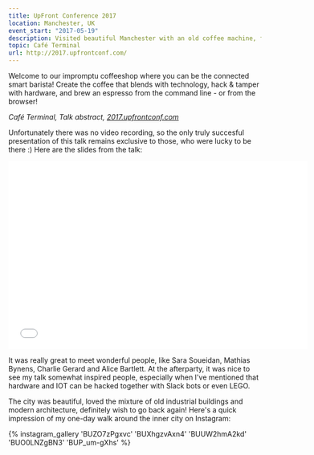 ```yaml
---
title: UpFront Conference 2017
location: Manchester, UK
event_start: "2017-05-19"
description: Visited beautiful Manchester with an old coffee machine, for a lovely conference with great people
topic: Café Terminal
url: http://2017.upfrontconf.com/
---
```



<Intro>

  Welcome to our impromptu coffeeshop where you can be the connected smart barista! Create the coffee that blends with technology, hack & tamper with hardware, and brew an espresso from the command line - or from the browser!

  _Café Terminal, Talk abstract, [2017.upfrontconf.com](http://2017.upfrontconf.com/)_

</Intro>

Unfortunately there was no video recording, so the only truly succesful presentation of this talk remains exclusive to those, who were lucky to be there :) Here are the slides from the talk:

<iframe src="//www.slideshare.net/slideshow/embed_code/key/vDWFRzp0lgeLZi" width="595" height="375" frameborder="0" marginwidth="0" marginheight="0" scrolling="no" allowfullscreen> </iframe>

It was really great to meet wonderful people, like Sara Soueidan, Mathias Bynens, Charlie Gerard and Alice Bartlett. At the afterparty, it was nice to see my talk somewhat inspired people, especially when I've mentioned that hardware and IOT can be hacked together with Slack bots or even LEGO.

The city was beautiful, loved the mixture of old industrial buildings and modern architecture, definitely wish to go back again! Here's a quick impression of my one-day walk around the inner city on Instagram:

{% instagram_gallery 'BUZO7zPgxvc' 'BUXhgzvAxn4' 'BUUW2hmA2kd' 'BUO0LNZgBN3' 'BUP_um-gXhs' %}




